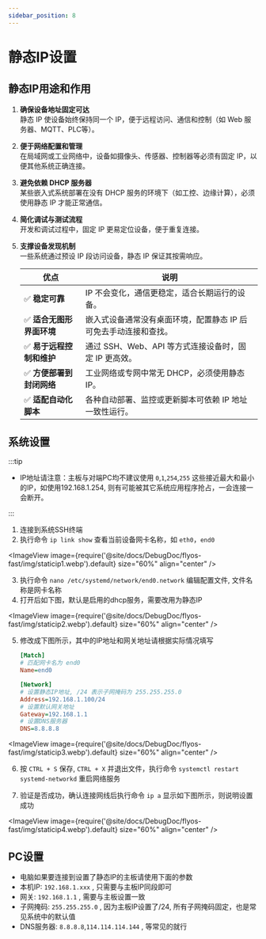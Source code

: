 ```yaml
---
sidebar_position: 8
---
```


# 静态IP设置

## 静态IP用途和作用


1. **确保设备地址固定可达**  
   静态 IP 使设备始终保持同一个 IP，便于远程访问、通信和控制（如 Web 服务器、MQTT、PLC等）。

2. **便于网络配置和管理**  
   在局域网或工业网络中，设备如摄像头、传感器、控制器等必须有固定 IP，以便其他系统正确连接。

3. **避免依赖 DHCP 服务器**  
   某些嵌入式系统部署在没有 DHCP 服务的环境下（如工控、边缘计算），必须使用静态 IP 才能正常通信。

4. **简化调试与测试流程**  
   开发和调试过程中，固定 IP 更易定位设备，便于重复连接。

5. **支撑设备发现机制**  
   一些系统通过预设 IP 段访问设备，静态 IP 保证其按需响应。

    | 优点 | 说明 |
    |------|------|
    | ✅ **稳定可靠** | IP 不会变化，通信更稳定，适合长期运行的设备。 |
    | ✅ **适合无图形界面环境** | 嵌入式设备通常没有桌面环境，配置静态 IP 后可免去手动连接和查找。 |
    | ✅ **易于远程控制和维护** | 通过 SSH、Web、API 等方式连接设备时，固定 IP 更高效。 |
    | ✅ **方便部署到封闭网络** | 工业网络或专网中常无 DHCP，必须使用静态 IP。 |
    | ✅ **适配自动化脚本** | 各种自动部署、监控或更新脚本可依赖 IP 地址一致性运行。 |

## 系统设置

:::tip

- IP地址请注意：主板与对端PC均不建议使用 `0`,`1`,`254`,`255` 这些接近最大和最小的IP，如使用192.168.1.254, 则有可能被其它系统应用程序抢占，一会连接一会断开。

:::

1. 连接到系统SSH终端
2. 执行命令 `ip link show` 查看当前设备网卡名称，如 `eth0`，`end0`

<ImageView image={require('@site/docs/DebugDoc/flyos-fast/img/staticip1.webp').default} size="60%" align="center" />

3. 执行命令 `nano /etc/systemd/network/end0.network` 编辑配置文件, 文件名称是网卡名称
4. 打开后如下图，默认是启用的dhcp服务，需要改用为静态IP

<ImageView image={require('@site/docs/DebugDoc/flyos-fast/img/staticip2.webp').default} size="60%" align="center" />

5. 修改成下图所示，其中的IP地址和网关地址请根据实际情况填写

    ```ini
    [Match]
    # 匹配网卡名为 end0
    Name=end0

    [Network]
    # 设置静态IP地址, /24 表示子网掩码为 255.255.255.0
    Address=192.168.1.100/24
    # 设置默认网关地址
    Gateway=192.168.1.1
    # 设置DNS服务器
    DNS=8.8.8.8
    ```

<ImageView image={require('@site/docs/DebugDoc/flyos-fast/img/staticip3.webp').default} size="60%" align="center" />

6. 按 `CTRL + S` 保存, `CTRL + X` 并退出文件，执行命令 `systemctl restart systemd-networkd` 重启网络服务

7. 验证是否成功，确认连接网线后执行命令 `ip a` 显示如下图所示，则说明设置成功

<ImageView image={require('@site/docs/DebugDoc/flyos-fast/img/staticip4.webp').default} size="60%" align="center" />

## PC设置

- 电脑如果要连接到设置了静态IP的主板请使用下面的参数
- 本机IP: `192.168.1.xxx` , 只需要与主板IP同段即可
- 网关: `192.168.1.1` , 需要与主板设置一致
- 子网掩码: `255.255.255.0` , 因为主板IP设置了/24, 所有子网掩码固定，也是常见系统中的默认值
- DNS服务器: `8.8.8.8`,`114.114.114.144` , 等常见的就行
